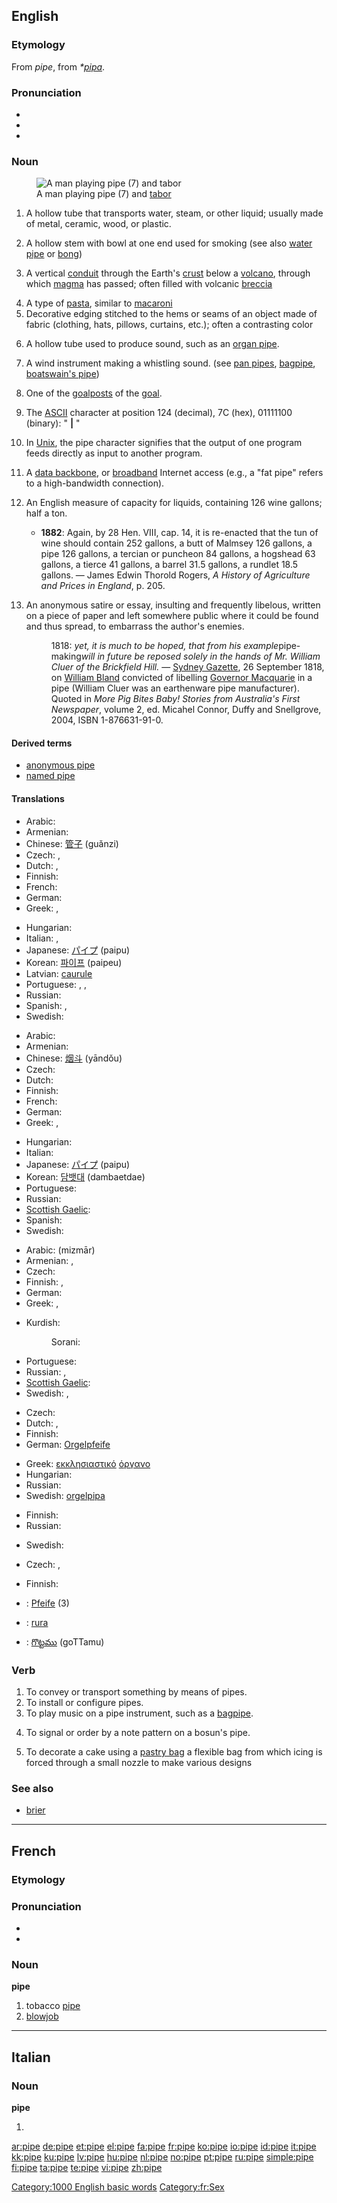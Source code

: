 {{wikipedia}}
==English==

===Etymology===
From {{etyl|ang}} ''pipe'', from {{VL.}} ''*[[pipa]]''.

===Pronunciation===
* {{IPA|/paɪp/}}
* {{audio|en-us-pipe.ogg|Audio (US)}}
* {{rhymes|aɪp}}

===Noun===
{{en-noun}}
[[Image:Taborerstainedglass.png|thumb|A man playing pipe (7) and [[tabor]]]]

# A hollow tube that transports water, steam, or other liquid; usually made of metal, ceramic, wood, or plastic.
# {{context|smoking}} A hollow stem with bowl at one end used for smoking (see also [[water pipe]] or [[bong]])
# {{geology}} A vertical [[conduit]] through the Earth's [[crust]] below a [[volcano]], through which [[magma]] has passed; often filled with volcanic [[breccia]]
# A type of [[pasta]], similar to [[macaroni]]
# Decorative edging stitched to the hems or seams of an object made of fabric (clothing, hats, pillows, curtains, etc.); often a contrasting color
# {{music}} A hollow tube used to produce sound, such as an [[organ pipe]].
# {{music}} A wind instrument making a whistling sound. (see [[pan pipes]], [[bagpipe]], [[boatswain's pipe]])
# {{lacrosse}} One of the [[goalpost]]s of the [[goal]].
# {{computing}} The [[ASCII]] character at position 124 (decimal), 7C (hex), 01111100 (binary): " '''|''' "
# {{computing}} In [[Unix]], the pipe character signifies that the output of one program feeds directly as input to another program.
# {{context|computing|slang}} A [[data backbone]], or [[broadband]] Internet access (e.g., a "fat pipe" refers to a high-bandwidth connection).
# {{obsolete}} An English measure of capacity for liquids, containing 126 wine gallons; half a ton.
#* '''1882''': Again, by 28 Hen. VIII, cap. 14, it is re-enacted that the tun of wine should contain 252 gallons, a butt of Malmsey 126 gallons, a pipe 126 gallons, a tercian or puncheon 84 gallons, a hogshead 63 gallons, a tierce 41 gallons, a barrel 31.5 gallons, a rundlet 18.5 gallons. &mdash; James Edwin Thorold Rogers, ''A History of Agriculture and Prices in England'', p. 205.
# {{context|AU|colloquial|obsolete}} An anonymous satire or essay, insulting and frequently libelous, written on a piece of paper and left somewhere public where it could be found and thus spread, to embarrass the author's enemies.
#: 1818: ''yet, it is much to be hoped, that from his example ''pipe-making''<!-- NB italics in the original --> will in future be reposed solely in the hands of Mr. William Cluer of the Brickfield Hill.'' &mdash; [[w:Sydney Gazette|Sydney Gazette]], 26 September 1818, on [[w:William Bland|William Bland]] convicted of libelling [[w:Lachlan Macquarie|Governor Macquarie]] in a pipe (William Cluer was an earthenware pipe manufacturer).  Quoted in ''More Pig Bites Baby! Stories from Australia's First Newspaper'', volume 2, ed. Micahel Connor, Duffy and Snellgrove, 2004, ISBN 1-876631-91-0.

====Derived terms====
* [[anonymous pipe]]
* [[named pipe]]

====Translations====
{{trans-top|hollow tube}}
* Arabic: {{Arab|[[ماسورة]]}} {{IPAchar|(masūra)}} {{f}}
* Armenian: {{t|hy|խողովակ|sc=Armn|tr=xoġovak}}
* Chinese: [[管子]] (guǎnzi)
* Czech: {{t-|cs|trubka|f}}, {{t-|cs|roura|f}}
* Dutch: {{t+|nl|buis|f}}, {{t+|nl|pijp|c}}
* Finnish: {{t+|fi|putki}}
* French: {{t+|fr|conduit|m}}
* German: {{t+|de|Rohr|n}}
* Greek: {{t+|el|αγωγός|m|sc=Grek}}, {{t+|el|σωλήνας|m|sc=Grek}}
{{trans-mid}}
* Hungarian: {{t+|hu|cső}}
* Italian: {{t+|it|condotto|m}}, {{t-|it|tubo|m}}
* Japanese: [[パイプ]] (paipu)
* Korean: [[파이프]] (paipeu)
* Latvian: [[caurule]] {{f}}
* Portuguese: {{t+|pt|cano|m}}, {{t+|pt|tubo|m}}, {{t+|pt|duto|m}}
* Russian: {{t|ru|труба|f|tr=trubá|sc=Cyrl}}
* Spanish: {{t+|es|tubería|f}}, {{t+|es|tubo|m}}
* Swedish: {{t+|sv|rör|n}}
{{trans-bottom}}

{{trans-top|smoking tool}}
* Arabic: {{Arab|[[غليون]]}} {{IPAchar|(ğalyūn)}} {{m}}
* Armenian: {{t|hy|ծխամորճ|sc=Armn|tr=çxamorč̣}}
* Chinese: [[烟斗]] (yāndǒu)
* Czech: {{t-|cs|dýmka|f}}
* Dutch: {{t+|nl|pijp|f}}
* Finnish: {{t-|fi|piippu}}
* French: {{t+|fr|pipe|f}}
* German: {{t+|de|Pfeife|f}}
* Greek: {{t+|el|πίπα|f|sc=Grek}}, {{t+|el|καπνοσύριγγα|f|sc=Grek}}
{{trans-mid}}
* Hungarian: {{t+|hu|pipa}}
* Italian: {{t+|it|pipa|f}}
* Japanese: [[パイプ]] (paipu)
* Korean: [[담뱃대]] (dambaetdae)
* Portuguese: {{t+|pt|cachimbo|m}}
* Russian: {{t+|ru|трубка|f|tr=trúbka|sc=Cyrl}}
* [[Scottish Gaelic]]: {{t-|gd|pìob|f|xs=Scottish Gaelic}}
* Spanish: {{t+|es|pipa|f}}
* Swedish: {{t-|sv|pipa|c}}
{{trans-bottom}}

{{trans-top|musical instrument}}
* Arabic: {{Arab|[[مزمار]]}} (mizmār) {{m}}
* Armenian: {{t|hy|շվի|sc=Armn|tr=švi}}, {{t|hy|սրինգ|sc=Armn|tr=sring}}
* Czech: {{t-|cs|píšťala|f}}
* Finnish: {{t+|fi|huilu}}, {{t+|fi|pilli}}
* German: {{t+|de|Flöte|f}}
* Greek: {{t+|el|αυλός|m|sc=Grek}}, {{t+|el|φλάουτο|n|sc=Grek}}
{{trans-mid}}
* Kurdish:
*: Sorani: {{t|ku|شمشاڵ|tr=shimshAL|sc=KUchar}}
* Portuguese: {{t+|pt|flauta|f}}
* Russian: {{t|ru|свирель|f|tr=svirél’|sc=Cyrl}}, {{t|ru|дудка|f|tr=dúdka|sc=Cyrl}}
* [[Scottish Gaelic]]: {{t-|gd|pìob|f|xs=Scottish Gaelic}}
* Swedish: {{t+|sv|flöjt|c}}, {{t-|sv|pipa|c}}
{{trans-bottom}}

{{trans-top|organ pipe}}
* Czech: {{t-|cs|varhanní píšťala|f}}
* Dutch: {{t-|nl|orgelpijp|c}}, {{t+|nl|pijp|c}}
* Finnish: {{t+|fi|urkupilli}}
* German: [[Orgelpfeife]] {{f}}
{{trans-mid}}
* Greek: [[εκκλησιαστικό]] [[όργανο]] {{n}}
* Hungarian: {{t|hu|orgonasíp}}
* Russian: {{t|ru|труба|f|tr=trubá|sc=Cyrl}}
* Swedish: [[orgelpipa]] {{c}}
{{trans-bottom}}

{{trans-top|computing slang}}
* Finnish: {{t+|fi|letku}}
* Russian: {{t|ru|пайп|m|tr=pajp|sc=Cyrl}}
{{trans-mid}}
* Swedish: {{t+|sv|lina|c}}
{{trans-bottom}}

{{trans-top|computing: means of interprocess communication}}
* Czech: {{t-|cs|roura|f}}, {{t-|cs|svislítko|n}}
{{trans-mid}}
* Finnish: {{t+|fi|putki}}
{{trans-bottom}}

<!--Remove this section once all of the translations below have been moved into the tables above.-->
{{checktrans-top}}
* {{ttbc|German}}: [[Pfeife]] {{f}} (3)
* {{ttbc|Polish}}: [[rura]] {{f}}
* {{ttbc|Telugu}}: [[గొట్టము]] (goTTamu)
{{checktrans-bottom}}

===Verb===
{{en-verb|pip|ing}}

# To convey or transport something by means of pipes.
# To install or configure pipes.
# To play music on a pipe instrument, such as a [[bagpipe]].
# {{nautical}} To signal or order by a note pattern on a bosun's pipe.
# To decorate a cake using a [[pastry bag]] a flexible bag from which icing is forced through a small nozzle to make various designs

===See also===
* [[brier]]

[[Category:1000 English basic words]]

----

==French==

===Etymology===

===Pronunciation===
* {{audio|Fr-pipe.ogg|audio}}
* {{IPA|pip|lang=fr}}

===Noun===
'''pipe''' {{f}}

# tobacco [[#English|pipe]]
# [[blowjob]]

[[Category:fr:Sex]]

----

==Italian==

===Noun===
'''pipe''' {{f}}

# {{plural of|pipa|lang=Italian}}

[[ar:pipe]]
[[de:pipe]]
[[et:pipe]]
[[el:pipe]]
[[fa:pipe]]
[[fr:pipe]]
[[ko:pipe]]
[[io:pipe]]
[[id:pipe]]
[[it:pipe]]
[[kk:pipe]]
[[ku:pipe]]
[[lv:pipe]]
[[hu:pipe]]
[[nl:pipe]]
[[no:pipe]]
[[pt:pipe]]
[[ru:pipe]]
[[simple:pipe]]
[[fi:pipe]]
[[ta:pipe]]
[[te:pipe]]
[[vi:pipe]]
[[zh:pipe]]
